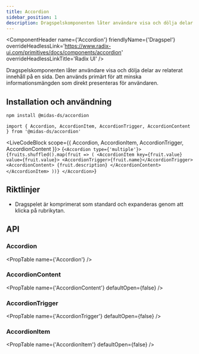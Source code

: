 ```yaml
---
title: Accordion
sidebar_position: 1
description: Dragspelskomponenten låter användare visa och dölja delar av relaterat innehåll på en sida.
---
```




<ComponentHeader
  name={'Accordion'}
  friendlyName={'Dragspel'}
  overrideHeadlessLink='https://www.radix-ui.com/primitives/docs/components/accordion'
  overrideHeadlessLinkTitle='Radix UI'
/>

Dragspelskomponenten låter användare visa och dölja delar av relaterat innehåll på en sida. Den används primärt för att minska informationsmängden som direkt presenteras för användaren.

## Installation och användning

```bash npm2yarn
npm install @midas-ds/accordion
```

```tsx
import { Accordion, AccordionItem, AccordionTrigger, AccordionContent } from '@midas-ds/accordion'
```

<LiveCodeBlock scope={{ Accordion, AccordionItem, AccordionTrigger, AccordionContent }}>
  {`<Accordion type={'multiple'}>
    {fruits.shuffled().map(fruit => (
      <AccordionItem key={fruit.value} value={fruit.value}>
        <AccordionTrigger>{fruit.name}</AccordionTrigger>
        <AccordionContent>
          {fruit.description}
        </AccordionContent>
      </AccordionItem>
    ))}
</Accordion>`}
</LiveCodeBlock>

## Riktlinjer

- Dragspelet är komprimerat som standard och expanderas genom att klicka på rubrikytan.

## API

### Accordion

<PropTable name={'Accordion'} />

### AccordionContent

<PropTable
  name={'AccordionContent'}
  defaultOpen={false}
/>

### AccordionTrigger

<PropTable
  name={'AccordionTrigger'}
  defaultOpen={false}
/>

### AccordionItem

<PropTable
  name={'AccordionItem'}
  defaultOpen={false}
/>
